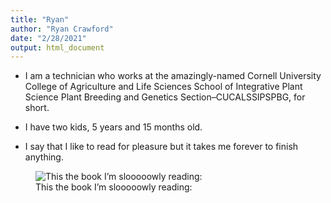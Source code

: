 ```yaml
---
title: "Ryan"
author: "Ryan Crawford"
date: "2/28/2021"
output: html_document
---
```


* I am a technician who works at the amazingly-named Cornell University College of Agriculture and Life Sciences School of Integrative Plant Science Plant Breeding and Genetics Section--CUCALSSIPSPBG, for short.

* I have two kids, 5 years and 15 months old.

* I say that I like to read for pleasure but it takes me forever to finish anything. 

![This the book I'm slooooowly reading:](https://external-content.duckduckgo.com/iu/?u=https%3A%2F%2Ftse1.mm.bing.net%2Fth%3Fid%3DOIP.JGPUVujQao6J7g5-RQ96oQHaLR%26pid%3DApi&f=1 width="150px"></right>)